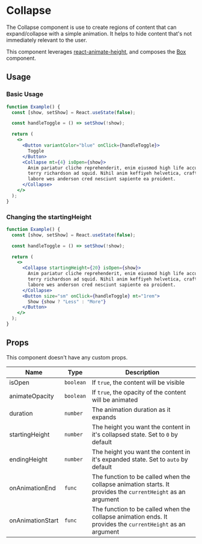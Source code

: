 
<SEO
  title="Collapse"
  description="The Collapse component is use to create regions of content that can
expand/collapse with a simple animation. It helps to hide content that's not
immediately relevant to the user."
/>

# Collapse

The Collapse component is use to create regions of content that can
expand/collapse with a simple animation. It helps to hide content that's not
immediately relevant to the user.

This component leverages
[react-animate-height](https://github.com/Stanko/react-animate-height), and
composes the [Box](/box) component.

## Usage

### Basic Usage

```jsx
function Example() {
  const [show, setShow] = React.useState(false);

  const handleToggle = () => setShow(!show);

  return (
    <>
      <Button variantColor="blue" onClick={handleToggle}>
        Toggle
      </Button>
      <Collapse mt={4} isOpen={show}>
        Anim pariatur cliche reprehenderit, enim eiusmod high life accusamus
        terry richardson ad squid. Nihil anim keffiyeh helvetica, craft beer
        labore wes anderson cred nesciunt sapiente ea proident.
      </Collapse>
    </>
  );
}
```

### Changing the startingHeight

```jsx
function Example() {
  const [show, setShow] = React.useState(false);

  const handleToggle = () => setShow(!show);

  return (
    <>
      <Collapse startingHeight={20} isOpen={show}>
        Anim pariatur cliche reprehenderit, enim eiusmod high life accusamus
        terry richardson ad squid. Nihil anim keffiyeh helvetica, craft beer
        labore wes anderson cred nesciunt sapiente ea proident.
      </Collapse>
      <Button size="sm" onClick={handleToggle} mt="1rem">
        Show {show ? "Less" : "More"}
      </Button>
    </>
  );
}
```

## Props

This component doesn't have any custom props.

| Name             | Type      | Description                                                                                                  |
| ---------------- | --------- | ------------------------------------------------------------------------------------------------------------ |
| isOpen           | `boolean` | If `true`, the content will be visible                                                                       |
| animateOpacity   | `boolean` | If `true`, the opacity of the content will be animated                                                       |
| duration         | `number`  | The animation duration as it expands                                                                         |
| startingHeight   | `number`  | The height you want the content in it's collapsed state. Set to `0` by default                               |
| endingHeight     | `number`  | The height you want the content in it's expanded state. Set to `auto` by default                             |
| onAnimationEnd   | `func`    | The function to be called when the collapse animation starts. It provides the `currentHeight` as an argument |
| onAnimationStart | `func`    | The function to be called when the collapse animation ends. It provides the `currentHeight` as an argument   |
